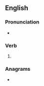 ==English==

===Pronunciation===
* {{IPA|en|/æmpt/}}

===Verb===
{{head|en|verb form}}

# {{en-past of|amp}}

===Anagrams===
* {{anagrams|en|a=ademp|AMEPD|demap}}